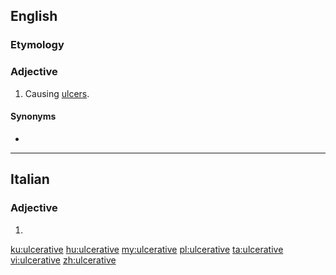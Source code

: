==English==

===Etymology===
{{suffix|ulcerate|ive|lang=en}}

===Adjective===
{{en-adj}}

# Causing [[ulcer]]s.

====Synonyms====
* {{l|en|ulceratory}}

----

==Italian==

===Adjective===
{{head|it|adjective form}}

# {{feminine plural of|ulcerativo|lang=it}}

[[ku:ulcerative]]
[[hu:ulcerative]]
[[my:ulcerative]]
[[pl:ulcerative]]
[[ta:ulcerative]]
[[vi:ulcerative]]
[[zh:ulcerative]]